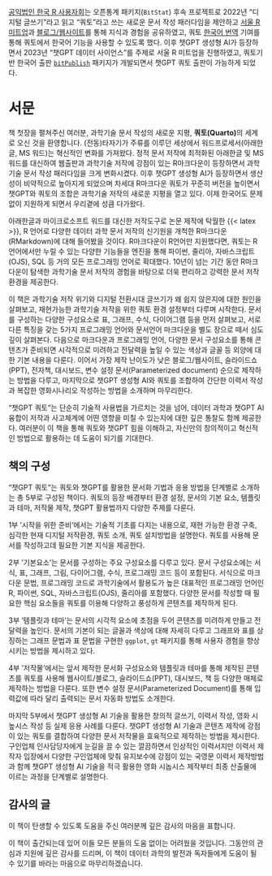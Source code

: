 
::::: {.content-visible when-format="html"}

::: {.callout-tip title="챗GPT와 쿼토 출판 경과"}
[공익법인 한국 R 사용자회](https://r2bit.com/)는 오픈통계 패키지(`BitStat`) 후속 프로젝트로 2022년 "디지털 글쓰기"라고 읽고 "쿼토"라고 쓰는 새로운 문서 작성 패러다임을 제안하고 [서울 R 미트업](https://r2bit.com/seoul-r/)과 [블로그/웹사이트](https://r2bit.com/quarto/)를 통해 지식과 경험을 공유하였고, 쿼토 [한국어 번역](https://github.com/quarto-dev/quarto-cli/pull/2773) 기여를 통해 쿼토에서 한국어 기능을 사용할 수 있도록 했다. 이후 챗GPT 생성형 AI가 등장하면서 2023년 "챗GPT 데이터 사이언스"를 주제로 서울 R 미트업을 진행하였고, 쿼토기반 한국어 출판 [`bitPublish`](https://github.com/bit2r/bitPublish) 패키지가 개발되면서 챗GPT 쿼토 출판이 가능하게 되었다.
:::

:::::

# 서문 {.unnumbered}

책 첫장을 펼쳐주신 여러분, 과학기술 문서 작성의 새로운 지평, **쿼토(Quarto)**의 세계로 오신 것을 환영합니다. (전동)타자기가 주류를 이루던 세상에서 워드프로세서(아래한글, MS 워드)는 혁신적인 변화를 가져왔다. 정적 문서 저작에 최적화된 아래한글 및 MS 워드를 대신하여 웹출판과 과학기술 저작에 강점이 있는 R마크다운이 등장하면서 과학기술 문서 작성 패러다임을 크게 변화시켰다. 이후 챗GPT 생성형 AI가 등장하면서 생산성이 비약적으로 높아지게 되었으며 차세대 R마크다운 쿼토가 꾸준히 버전을 높이면서 챗GPT와 쿼토의 조합은 과학기술 저작의 새로운 지평을 열고 있다. 이제 한국어도 문제없이 지원하게 되면서 우리곁에 성큼 다가왔다.

아래한글과 마이크로소프트 워드를 대신한 저작도구로 논문 제작에 탁월한 {{< latex >}}, R 언어로 다양한 데이터 과학 문서 저작의 신기원을 개척한 R마크다운(RMarkdown)에 대해 들어봤을 것이다. R마크다운이 R언어만 지원했다면, 쿼토는 R 언어에서만 누릴 수 있는 다양한 기능들을 엔진을 통해 파이썬, 줄리아, 자바스크립트(OJS), SQL 등 거의 모든 프로그래밍 언어로 확대했다. 10년이 넘는 기간 동안 R마크다운이 탐색한 과학기술 문서 저작의 경험을 바탕으로 더욱 편리하고 강력한 문서 저작 환경을 제공한다.

이 책은 과학기술 저작 위기와 디지털 전환시대 글쓰기가 왜 쉽지 않은지에 대한 원인을 살펴보고, 재현가능한 과학기술 저작을 위한 쿼토 환경 설정부터 다루며 시작한다. 문서를 구성하는 다양한 구성요소로 표, 그래프, 수식, 다이어그램 등을 먼저 살펴보고, 서로다른 특징을 갖는 5가지 프로그래밍 언어와 문서언어 마크다운을 별도 장으로 떼서 심도 깊이 살펴본다. 다음으로 마크다운과 프로그래밍 언어, 다양한 문서 구성요소를 통해 콘텐츠가 준비되면 시각적으로 미려하고 전달력을 높일 수 있는 색상과 글꼴 등 외양에 대한 기본 내용을 다룬다. 이어서 가장 제작 난이도가 낮은 블로그/웹사이트, 슬라이드쇼(PPT), 전자책, 대시보드, 변수 설정 문서(Parameterized document) 순으로 제작하는 방법을 다루고, 마지막으로 챗GPT 생성형 AI와 쿼토를 조합하여 간단한 이력서 작성과 복잡한 영화시나리오 작성하는 방법을 소개하며 마무리한다.

"챗GPT 쿼토"는 단순히 기술적 사용법을 가르치는 것을 넘어, 
데이터 과학과 챗GPT AI 융합이 저작과 사고체계에 어떤 영향을 미칠 수 있는지에 대한 깊은 통찰도
함께 제공한다. 여러분이 이 책을 통해 쿼토와 챗GPT 힘을 이해하고, 자신만의 창의적이고 혁신적인 방법으로 활용하는 데 도움이 되기를 기대한다.


## 책의 구성

"챗GPT 쿼토"는 쿼토와 챗GPT를 활용한 문서화 기법과 응용 방법을 단계별로 소개하는 총 5부로 구성된 책이다. 쿼토의 등장 배경부터 환경 설정, 문서의 기본 요소, 템플릿과 테마, 저작물 제작, 챗GPT 활용법까지 다양한 주제를 다룬다.

1부 '시작을 위한 준비'에서는 기술적 기초를 다지는 내용으로, 재현 가능한 환경 구축, 심각한 현재 디지털 저작환경, 쿼토 소개, 쿼토 설치방법을 설명한다. 쿼토를 사용해 문서를 작성하고데 필요한 기본 지식을 제공한다.

2부 '기본요소'는 문서를 구성하는 주요 구성요소를 다루고 있다. 문서 구성요소에는 서식, 표, 그래프, 그림, 다이어그램, 수식, 프로그래밍 코드 등이 포함된다. 서식으로 마크다운 문법, 프로그래밍 코드로 과학기술에서 활용도가 높은 대표적인 프로그래밍 언어인 R, 파이썬, SQL, 자바스크립트(OJS), 줄리아를 포함했다. 다양한 문서를 작성할 때 필요한 핵심 요소들을 쿼토를 이용해 다양하고 풍성하게 콘텐츠를 제작하게 된다.

3부 '템플릿과 테마'는 문서의 시각적 요소에 초점을 두어 콘텐츠를 미려하게 만들고 전달력을 높인다. 문서의 기본이 되는 글꼴과 색상에 대해 자세히 다루고 그래프와 표를 상징하는 그래프 문법과 표 문법을 구현한 `ggplot`, `gt` 패키지를 통해 사용자 경험을 향상시키는 방법을 제시하고 있다.

4부 '저작물'에서는 앞서 제작한 문서화 구성요소와 템플릿과 테마를 통해 제작된 콘텐츠를 쿼토를 사용해 웹사이트/블로그, 슬라이드쇼(PPT), 대시보드, 책 등 다양한 매체로 제작하는 방법을 다룬다. 또한 변수 설정 문서(Parameterized Document)를 통해 입력값에 따라 달리 출력되는 문서 자동화 방법도 소개한다.

마지막 5부에서 챗GPT 생성형 AI 기술을 활용한 창의적 글쓰기, 이력서 작성, 영화 시높시스 작성 등 실제 응용 사례를 다룬다. 챗GPT 생성형 AI 기술과 콘텐츠 제작에 강점이 있는 쿼토를 결합하여 다양한 문서 저작물을 효육적으로 제작하는 방법을 제시한다. 구인업체 인사담당자에게 눈길을 끌 수 있는 깔끔하면서 인상적인 이력서지만 이력서 제작자 입장에서 다양한 구인업체에 맞춰 유지보수에 강점이 있는 국영문 이력서 제작방법과 함께 챗GPT 생성형 AI 기술을 적극 활용한 영화 시놉시스 제작부터 최종 산출물에 이르는 과정을 단계별로 설명한다.

## 감사의 글 {.unnumbered}

이 책이 탄생할 수 있도록 도움을 주신 여러분께 깊은 감사의 마음을 표합니다.



이 책이 출간되는데 있어 이들 모든 분들의 도움 없이는 어려웠을 것입니다. 그동안의 관심과 지원에 깊은 감사를 드리며, 이 책이 데이터 과학의 발전과 독자들에게 도움이 될 수 있기를 바라는 마음으로 마무리하겠습니다.




